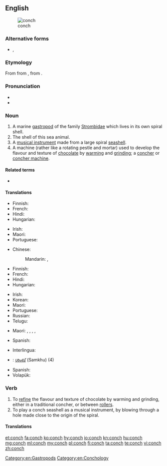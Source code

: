 ==English==
{{wikipedia|dab=Conch (disambiguation)|conch}}
[[File:Sea shell (Trinidad & Tobago 2009).jpg|thumb|right|conch]]

===Alternative forms===
* {{l|en|conk}}, {{l|en|conque}}

===Etymology===
From {{etyl|la|en}} {{m|la|concha}} from {{etyl|grc|en}} {{m|grc|κόγχη||mussel}}, from {{etyl|ine-pro|en}} {{m|ine-pro|*kongʰ-||shell, mussel}}.

===Pronunciation===
* {{IPA|/kɒntʃ/|/kɒŋk/|lang=en}}
* {{rhymes|ɒntʃ|ɒŋk|lang=en}}

===Noun===
{{en-noun|conches|conchs}}

# A marine [[gastropod]] of the family [[Strombidae]] which lives in its own spiral shell.
# The shell of this sea animal.
# A [[musical instrument]] made from a large spiral [[seashell]].
# A machine (rather like a rotating pestle and mortar) used to develop the flavour and texture of [[chocolate]] by [[warming]] and [[grinding]]; a [[concher]] or [[concher machine]].

====Related terms====
* {{l|en|congius}}

====Translations====
{{trans-top|marine mollusc}}
* Finnish: {{t|fi|siipikotilo}}
* French: {{t+|fr|conque}}
* Hindi: {{t+|hi|शंख|m|sc=Deva}}
* Hungarian: {{t+|hu|kagyló}}
{{trans-mid}}
* Irish: {{t+|ga|sliogán|m}}
* Maori: {{t|mi|wahanui}}
* Portuguese: {{t+|pt|búzio|m}}
{{trans-bottom}}

{{trans-top|shell of this sea animal}}
* Chinese:
*: Mandarin: {{t+|cmn|螺貝}}, {{t+|cmn|螺贝|tr=luóbèi}}
* Finnish: {{t|fi|siipikotilo|alt=siipikotilon}} {{t+|fi|kuori}}
* French: {{t+|fr|conque}}
* Hindi: {{t+|hi|शंख|m|sc=Deva}}
* Hungarian: {{t+|hu|kagylóhéj}}
{{trans-mid}}
* Irish: {{t+|ga|sliogán|m}}
* Korean: {{t|ko|조가비|sc=Kore}}
* Maori: {{t|mi|wahanui}}
* Portuguese: {{t+|pt|búzio|m}}
* Russian: {{t+|ru|ра́ковина|f}}
* Telugu: {{t+|te|శంఖము}}
{{trans-bottom}}

{{trans-top|musical instrument}}
* Maori: {{t|mi|pūpakapaka}}, {{t|mi|potipoti}}, {{t|mi|pūmoana}}, {{t|mi|pūtātara}}, {{t|mi|pūtoto}}
{{trans-mid}}
* Spanish: {{t+|es|concha}}
{{trans-bottom}}

{{trans-top|machine}}
{{trans-mid}}
{{trans-bottom}}

{{checktrans-top}}
* Interlingua: {{t-check|ia|concha}}
* {{ttbc|ml}}: [[ശംഖ്]] (Samkhu) (4)
{{trans-mid}}
* Spanish: {{t-check|es|concha}}
* Volapük: {{t-check|vo|koan}}
{{trans-bottom}}

===Verb===
{{en-verb|conches|conching|conched}}

# To [[refine]] the flavour and texture of chocolate by warming and grinding, either in a traditional concher, or between [[roller]]s.
# To play a conch seashell as a musical instrument, by blowing through a hole made close to the origin of the spiral.

====Translations====
{{trans-top|to refine the flavour of chocolate}}
{{trans-mid}}
{{trans-bottom}}

{{trans-top|to play a conch seashell}}
{{trans-mid}}
{{trans-bottom}}

[[Category:en:Gastropods]]
[[Category:en:Conchology]]

[[et:conch]]
[[fa:conch]]
[[ko:conch]]
[[hy:conch]]
[[io:conch]]
[[kn:conch]]
[[hu:conch]]
[[mg:conch]]
[[ml:conch]]
[[my:conch]]
[[pl:conch]]
[[fi:conch]]
[[ta:conch]]
[[te:conch]]
[[vi:conch]]
[[zh:conch]]